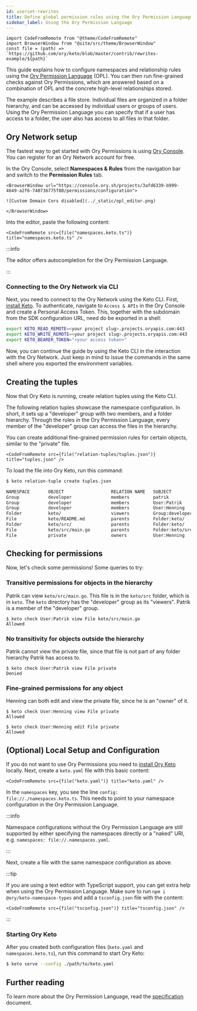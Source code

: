 ```yaml
---
id: userset-rewrites
title: Define global permission rules using the Ory Permission Language
sidebar_label: Using the Ory Permission Language
---
```


```mdx-code-block
import CodeFromRemote from "@theme/CodeFromRemote"
import BrowserWindow from "@site/src/theme/BrowserWindow"
const file = (path) => `https://github.com/ory/keto/blob/master/contrib/rewrites-example/${path}`
```

This guide explains how to configure namespaces and relationship rules using the
[Ory Permission Language](../reference/ory-permission-language) (OPL). You can then run fine-grained checks against Ory
Permissions, which are answered based on a combination of OPL and the concrete high-level relationships stored.

The example describes a file store. Individual files are organized in a folder hierarchy, and can be accessed by individual users
or groups of users. Using the Ory Permission Language you can specify that if a user has access to a folder, the user also has
access to all files in that folder.

## Ory Network setup

The fastest way to get started with Ory Permissions is using [Ory Console](https://console.ory.sh/). You can register for an Ory
Network account for free.

In the Ory Console, select **Namespaces & Rules** from the navigation bar and switch to the **Permission Rules** tab.

```mdx-code-block
<BrowserWindow url="https://console.ory.sh/projects/3afd6339-b999-4649-a2f6-740736775f80/permissions/configuration">

![Custom Domain Cors disabled](../_static/opl_editor.png)

</BrowserWindow>
```

Into the editor, paste the following content:

```mdx-code-block
<CodeFromRemote src={file("namespaces.keto.ts")} title="namespaces.keto.ts" />
```

:::info

The editor offers autocompletion for the Ory Permission Language.

:::

### Connecting to the Ory Network via CLI

Next, you need to connect to the Ory Network using the Keto CLI. First, [install Keto](../install.mdx). To authenticate, navigate
to `Access & APIs` in the Ory Console and create a Personal Access Token. This, together with the subdomain from the SDK
configuration URL, need do be exported in a shell:

```sh
export KETO_READ_REMOTE=<your project slug>.projects.oryapis.com:443
export KETO_WRITE_REMOTE=<your project slug>.projects.oryapis.com:443
export KETO_BEARER_TOKEN="<your access token>"
```

Now, you can continue the guide by using the Keto CLI in the interaction with the Ory Network. Just keep in mind to issue the
commands in the same shell where you exported the environment variables.

## Creating the tuples

Now that Ory Keto is running, create relation tuples using the Keto CLI.

The following relation tuples showcase the namespace configuration. In short, it sets up a "developer" group with two members, and
a folder hierarchy. Through the rules in the Ory Permission Language, every member of the "developer" group can access the files
in the hierarchy.

You can create additional fine-grained permission rules for certain objects, similar to the "private" file.

```mdx-code-block
<CodeFromRemote src={file("relation-tuples/tuples.json")} title="tuples.json" />
```

To load the file into Ory Keto, run this command:

```sh
$ keto relation-tuple create tuples.json

NAMESPACE       OBJECT                  RELATION NAME   SUBJECT
Group           developer               members         patrik
Group           developer               members         User:Patrik
Group           developer               members         User:Henning
Folder          keto/                   viewers         Group:developer#members
File            keto/README.md          parents         Folder:keto/
Folder          keto/src/               parents         Folder:keto/
File            keto/src/main.go        parents         Folder:keto/src/
File            private                 owners          User:Henning
```

## Checking for permissions

Now, let's check some permissions! Some queries to try:

### Transitive permissions for objects in the hierarchy

Patrik can view `keto/src/main.go`. This file is in the `keto/src` folder, which is in `keto`. The `keto` directory has the
"developer" group as its "viewers". Patrik is a member of the "developer" group.

```
$ keto check User:Patrik view File keto/src/main.go
Allowed
```

### No transitivity for objects outside the hierarchy

Patrik cannot view the private file, since that file is not part of any folder hierarchy Patrik has access to.

```
$ keto check User:Patrik view File private
Denied
```

### Fine-grained permissions for any object

Henning can both edit and view the private file, since he is an "owner" of it.

```
$ keto check User:Henning view File private
Allowed

$ keto check User:Henning edit File private
Allowed
```

## (Optional) Local Setup and Configuration

If you do not want to use Ory Permissions you need to [install Ory Keto](../install.mdx) locally. Next, create a `keto.yaml` file
with this basic content:

```mdx-code-block
<CodeFromRemote src={file("keto.yaml")} title="keto.yaml" />
```

In the `namespaces` key, you see the line `config: file://./namespaces.keto.ts`. This needs to point to your namespace
configuration in the Ory Permission Language.

:::info

Namespace configurations without the Ory Permission Language are still supported by either specifying the namespaces directly or a
"naked" URI, e.g. `namespaces: file://.namespaces.yaml`.

:::

Next, create a file with the same namespace configuration as above.

:::tip

If you are using a text editor with TypeScript support, you can get extra help when using the Ory Permission Language. Make sure
to run `npm i @ory/keto-namespace-types` and add a `tsconfig.json` file with the content:

```mdx-code-block
<CodeFromRemote src={file("tsconfig.json")} title="tsconfig.json" />
```

:::

### Starting Ory Keto

After you created both configuration files (`keto.yaml` and `namespaces.keto.ts`), run this command to start Ory Keto:

```sh
$ keto serve --config ./path/to/keto.yaml
```

## Further reading

To learn more about the Ory Permission Language, read the [specification](../reference/ory-permission-language) document.
